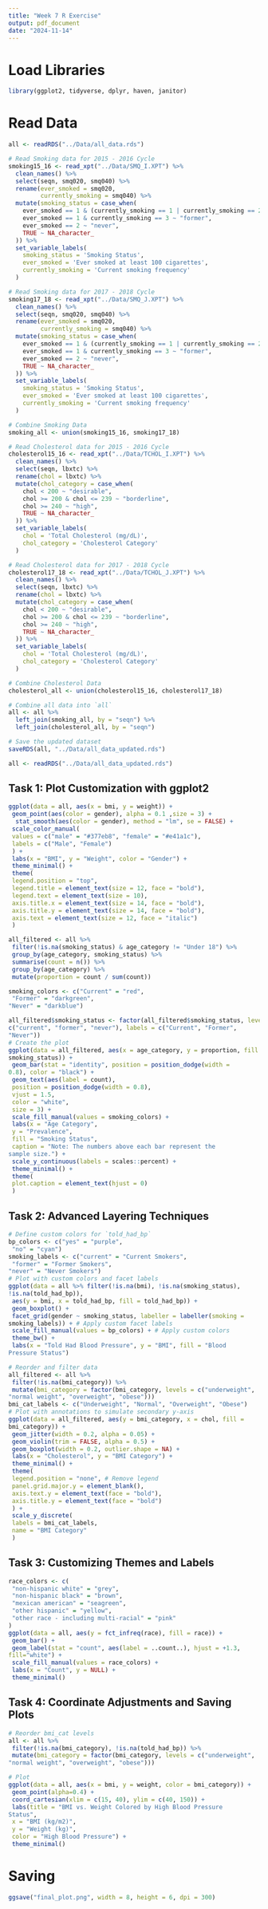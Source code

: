 ```yaml
---
title: "Week 7 R Exercise"
output: pdf_document
date: "2024-11-14"
---
```




# Load Libraries

```r
library(ggplot2, tidyverse, dplyr, haven, janitor)
```

# Read Data

```r
all <- readRDS("../Data/all_data.rds")

```

```r
# Read Smoking data for 2015 - 2016 Cycle
smoking15_16 <- read_xpt("../Data/SMQ_I.XPT") %>%
  clean_names() %>%
  select(seqn, smq020, smq040) %>%
  rename(ever_smoked = smq020,
         currently_smoking = smq040) %>%
  mutate(smoking_status = case_when(
    ever_smoked == 1 & (currently_smoking == 1 | currently_smoking == 2) ~ "current",
    ever_smoked == 1 & currently_smoking == 3 ~ "former",
    ever_smoked == 2 ~ "never",
    TRUE ~ NA_character_
  )) %>%
  set_variable_labels(
    smoking_status = 'Smoking Status',
    ever_smoked = 'Ever smoked at least 100 cigarettes',
    currently_smoking = 'Current smoking frequency'
  )

# Read Smoking data for 2017 - 2018 Cycle
smoking17_18 <- read_xpt("../Data/SMQ_J.XPT") %>%
  clean_names() %>%
  select(seqn, smq020, smq040) %>%
  rename(ever_smoked = smq020,
         currently_smoking = smq040) %>%
  mutate(smoking_status = case_when(
    ever_smoked == 1 & (currently_smoking == 1 | currently_smoking == 2) ~ "current",
    ever_smoked == 1 & currently_smoking == 3 ~ "former",
    ever_smoked == 2 ~ "never",
    TRUE ~ NA_character_
  )) %>%
  set_variable_labels(
    smoking_status = 'Smoking Status',
    ever_smoked = 'Ever smoked at least 100 cigarettes',
    currently_smoking = 'Current smoking frequency'
  )

# Combine Smoking Data
smoking_all <- union(smoking15_16, smoking17_18)


```


```r

# Read Cholesterol data for 2015 - 2016 Cycle
cholesterol15_16 <- read_xpt("../Data/TCHOL_I.XPT") %>%
  clean_names() %>%
  select(seqn, lbxtc) %>%
  rename(chol = lbxtc) %>%
  mutate(chol_category = case_when(
    chol < 200 ~ "desirable",
    chol >= 200 & chol <= 239 ~ "borderline",
    chol >= 240 ~ "high",
    TRUE ~ NA_character_
  )) %>%
  set_variable_labels(
    chol = 'Total Cholesterol (mg/dL)',
    chol_category = 'Cholesterol Category'
  )

# Read Cholesterol data for 2017 - 2018 Cycle
cholesterol17_18 <- read_xpt("../Data/TCHOL_J.XPT") %>%
  clean_names() %>%
  select(seqn, lbxtc) %>%
  rename(chol = lbxtc) %>%
  mutate(chol_category = case_when(
    chol < 200 ~ "desirable",
    chol >= 200 & chol <= 239 ~ "borderline",
    chol >= 240 ~ "high",
    TRUE ~ NA_character_
  )) %>%
  set_variable_labels(
    chol = 'Total Cholesterol (mg/dL)',
    chol_category = 'Cholesterol Category'
  )

# Combine Cholesterol Data
cholesterol_all <- union(cholesterol15_16, cholesterol17_18)

```


```r
# Combine all data into `all`
all <- all %>%
  left_join(smoking_all, by = "seqn") %>%
  left_join(cholesterol_all, by = "seqn")

# Save the updated dataset
saveRDS(all, "../Data/all_data_updated.rds")

```

```r
all <- readRDS("../Data/all_data_updated.rds")

```

## Task 1: Plot Customization with ggplot2


```r
ggplot(data = all, aes(x = bmi, y = weight)) +
 geom_point(aes(color = gender), alpha = 0.1 ,size = 3) +
  stat_smooth(aes(color = gender), method = "lm", se = FALSE) +
 scale_color_manual(
 values = c("male" = "#377eb8", "female" = "#e41a1c"), 
 labels = c("Male", "Female") 
 ) +
 labs(x = "BMI", y = "Weight", color = "Gender") +
 theme_minimal() +
 theme(
 legend.position = "top",
 legend.title = element_text(size = 12, face = "bold"),
 legend.text = element_text(size = 10),
 axis.title.x = element_text(size = 14, face = "bold"),
 axis.title.y = element_text(size = 14, face = "bold"),
 axis.text = element_text(size = 12, face = "italic")
 )
```

```r

all_filtered <- all %>%
 filter(!is.na(smoking_status) & age_category != "Under 18") %>%
 group_by(age_category, smoking_status) %>%
 summarise(count = n()) %>%
 group_by(age_category) %>%
 mutate(proportion = count / sum(count))

smoking_colors <- c("Current" = "red", 
 "Former" = "darkgreen", 
"Never" = "darkblue") 

all_filtered$smoking_status <- factor(all_filtered$smoking_status, levels = 
c("current", "former", "never"), labels = c("Current", "Former", 
"Never"))
# Create the plot
ggplot(data = all_filtered, aes(x = age_category, y = proportion, fill = 
smoking_status)) +
 geom_bar(stat = "identity", position = position_dodge(width = 
0.8), color = "black") +
 geom_text(aes(label = count), 
 position = position_dodge(width = 0.8), 
 vjust = 1.5, 
 color = "white",
 size = 3) + 
 scale_fill_manual(values = smoking_colors) + 
 labs(x = "Age Category", 
 y = "Prevalence", 
 fill = "Smoking Status",
 caption = "Note: The numbers above each bar represent the 
sample size.") + 
 scale_y_continuous(labels = scales::percent) + 
 theme_minimal() +
 theme(
 plot.caption = element_text(hjust = 0) 
 )
```

## Task 2: Advanced Layering Techniques

```r
# Define custom colors for `told_had_bp`
bp_colors <- c("yes" = "purple", 
 "no" = "cyan") 
smoking_labels <- c("current" = "Current Smokers", 
 "former" = "Former Smokers", 
"never" = "Never Smokers")
# Plot with custom colors and facet labels
ggplot(data = all %>% filter(!is.na(bmi), !is.na(smoking_status), 
!is.na(told_had_bp)), 
 aes(y = bmi, x = told_had_bp, fill = told_had_bp)) +
 geom_boxplot() +
 facet_grid(gender ~ smoking_status, labeller = labeller(smoking = 
smoking_labels)) + # Apply custom facet labels
 scale_fill_manual(values = bp_colors) + # Apply custom colors
 theme_bw() +
 labs(x = "Told Had Blood Pressure", y = "BMI", fill = "Blood 
Pressure Status")
```

```r

# Reorder and filter data
all_filtered <- all %>%
 filter(!is.na(bmi_category)) %>% 
 mutate(bmi_category = factor(bmi_category, levels = c("underweight", 
"normal weight", "overweight", "obese")))
bmi_cat_labels <- c("Underweight", "Normal", "Overweight", "Obese")
# Plot with annotations to simulate secondary y-axis
ggplot(data = all_filtered, aes(y = bmi_category, x = chol, fill = 
bmi_category)) +
 geom_jitter(width = 0.2, alpha = 0.05) +
 geom_violin(trim = FALSE, alpha = 0.5) +
 geom_boxplot(width = 0.2, outlier.shape = NA) +
 labs(x = "Cholesterol", y = "BMI Category") +
 theme_minimal() +
 theme(
 legend.position = "none", # Remove legend
 panel.grid.major.y = element_blank(), 
 axis.text.y = element_text(face = "bold"), 
 axis.title.y = element_text(face = "bold")
 ) +
 scale_y_discrete(
 labels = bmi_cat_labels,
 name = "BMI Category"
 )

```


## Task 3: Customizing Themes and Labels


```r
race_colors <- c(
 "non-hispanic white" = "grey", 
 "non-hispanic black" = "brown", 
 "mexican american" = "seagreen", 
 "other hispanic" = "yellow", 
 "other race - including multi-racial" = "pink" 
)
ggplot(data = all, aes(y = fct_infreq(race), fill = race)) +
 geom_bar() +
 geom_label(stat = "count", aes(label = ..count..), hjust = +1.3, 
fill="white") +
 scale_fill_manual(values = race_colors) +
 labs(x = "Count", y = NULL) +
 theme_minimal()
```


## Task 4: Coordinate Adjustments and Saving Plots


```r
# Reorder bmi_cat levels
all <- all %>%
 filter(!is.na(bmi_category), !is.na(told_had_bp)) %>%
 mutate(bmi_category = factor(bmi_category, levels = c("underweight", 
"normal weight", "overweight", "obese"))) 

# Plot
ggplot(data = all, aes(x = bmi, y = weight, color = bmi_category)) +
 geom_point(alpha=0.4) +
 coord_cartesian(xlim = c(15, 40), ylim = c(40, 150)) +
 labs(title = "BMI vs. Weight Colored by High Blood Pressure 
Status",
 x = "BMI (kg/m2)",
 y = "Weight (kg)",
 color = "High Blood Pressure") +
 theme_minimal()

```



# Saving


```r
ggsave("final_plot.png", width = 8, height = 6, dpi = 300)

```

